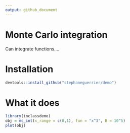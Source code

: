 ```yaml
---
output: github_document
---
```


# Monte Carlo integration
  
Can integrate functions....

# Installation

```r
devtools::install_github("stephaneguerrier/demo")
```

# What it does

```r
library(inclassdemo)
obj = mc_int(x_range = c(0,1), fun = "x^3", B = 10^5)
plot(obj)
```
